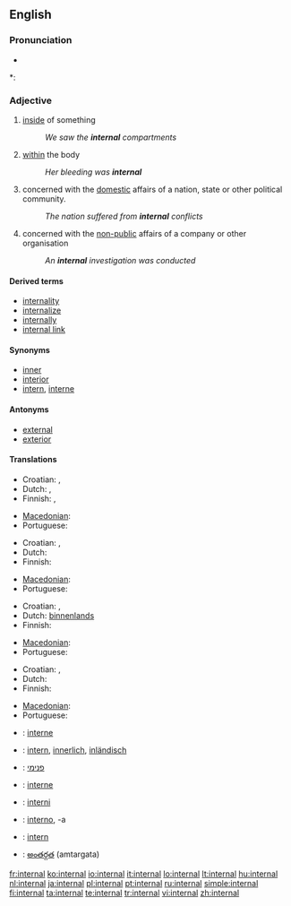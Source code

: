 ==English==

===Pronunciation===
* {{audio|en-us-internal.ogg|Audio (US)}}

*: {{rhymes|ɜː(r)nəl}}

===Adjective===
{{en-adj}}

# [[inside]] of something
#: ''We saw the '''internal''' compartments''
# [[within]] the body
#: ''Her bleeding was '''internal'''''
# concerned with the [[domestic]] affairs of a nation, state or other political community.
#: ''The nation suffered from '''internal''' conflicts''
# concerned with the [[non-public]] affairs of a company or other organisation
#: ''An '''internal''' investigation was conducted''

====Derived terms====
* [[internality]]
* [[internalize]]
* [[internally]]
* [[internal link]]

====Synonyms====
* [[inner]]
* [[interior]]
* [[intern]], [[interne]]

====Antonyms====
* [[external]]
* [[exterior]]

====Translations====
{{trans-top|inside of something}}
* Croatian: {{t-|hr|interni|alt=ȉntērnī}}, {{t-|hr|unutrašnji|alt=ùnutrašnjī}}
* Dutch: {{t+|nl|intern}}, {{t+|nl|inwendig}}
* Finnish: {{t+|fi|sisäinen}}, {{t+|fi|sisä-}}
{{trans-mid}}
* [[Macedonian]]: {{t|mk|внатрешен|m|tr=vnátrešen|sc=Cyrl}}
* Portuguese: {{t+|pt|interno}}
{{trans-bottom}}

{{trans-top|within the body}}
* Croatian: {{t-|hr|interni|alt=ȉntērnī}}, {{t-|hr|unutarnji|alt=ùnutārnjī}}
* Dutch: {{t+|nl|inwendig}}
* Finnish: {{t+|fi|sisäinen}}
{{trans-mid}}
* [[Macedonian]]: {{t|mk|внатрешен|m|tr=vnátrešen|sc=Cyrl}}
* Portuguese: {{t+|pt|interno}}
{{trans-bottom}}

{{trans-top|concerned with the domestic affairs of a nation, state etc.}}
* Croatian: {{t-|hr|interni|alt=ȉntērnī}}, {{t-|hr|unutrašnji|alt=ùnutrašnjī}}
* Dutch: [[binnenlands]]
* Finnish: {{t+|fi|sisäinen}}
{{trans-mid}}
* [[Macedonian]]: {{t|mk|внатрешен|m|tr=vnátrešen|sc=Cyrl}}
* Portuguese: {{t+|pt|interno}}
{{trans-bottom}}

{{trans-top|concerned with the non-public affairs of a company or other organisation}}
* Croatian: {{t-|hr|interni|alt=ȉntērnī}}, {{t-|hr|unutrašnji|alt=ùnutrašnjī}}
* Dutch: {{t+|nl|intern}}
* Finnish: {{t+|fi|sisäinen}}
{{trans-mid}}
* [[Macedonian]]: {{t|mk|интерен|m|tr=ínteren|sc=Cyrl}}
* Portuguese: {{t+|pt|interno}}
{{trans-bottom}}

{{checktrans-top}}
* {{ttbc|French}}: [[interne]]
* {{ttbc|German}}: [[intern]], [[innerlich]], [[inländisch]]
* {{ttbc|Hebrew}}: [[פנימי]]
* {{ttbc|Interlingua}}: [[interne]]
* {{ttbc|Novial}}: [[interni]]
* {{ttbc|Spanish}}: [[interno]], -a
* {{ttbc|Swedish}}: [[intern]]
* {{ttbc|Telugu}}: [[అంతర్గత]] (amtargata)
{{checktrans-bottom}}

[[fr:internal]]
[[ko:internal]]
[[io:internal]]
[[it:internal]]
[[lo:internal]]
[[lt:internal]]
[[hu:internal]]
[[nl:internal]]
[[ja:internal]]
[[pl:internal]]
[[pt:internal]]
[[ru:internal]]
[[simple:internal]]
[[fi:internal]]
[[ta:internal]]
[[te:internal]]
[[tr:internal]]
[[vi:internal]]
[[zh:internal]]